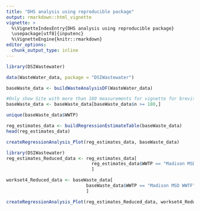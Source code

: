 ```yaml
---
title: "DHS analysis using reproducible package"
output: rmarkdown::html_vignette
vignette: >
  %\VignetteIndexEntry{DHS analysis using reproducible package}
  \usepackage[utf8]{inputenc}
  %\VignetteEngine{knitr::rmarkdown}
editor_options: 
  chunk_output_type: inline
---
```


```r
library(DSIWastewater)
```


```r
data(WasteWater_data, package = "DSIWastewater")

baseWaste_data <- buildWasteAnalysisDF(WasteWater_data)

#Only show Site with more than 180 measurements for vignette for brevity
baseWaste_data <- baseWaste_data[baseWaste_data$n >= 180,]

unique(baseWaste_data$WWTP)
```


```r
reg_estimates_data <- buildRegressionEstimateTable(baseWaste_data)
head(reg_estimates_data)
```


```r
createRegressionAnalysis_Plot(reg_estimates_data, baseWaste_data)
```

```r
library(DSIWastewater)
reg_estimates_Reduced_data <- reg_estimates_data[
                                reg_estimates_data$WWTP == "Madison MSD WWTF",
                                ]

workset4_Reduced_data <- baseWaste_data[
                              baseWaste_data$WWTP == "Madison MSD WWTF",
                              ]

createRegressionAnalysis_Plot(reg_estimates_Reduced_data, workset4_Reduced_data)
```
